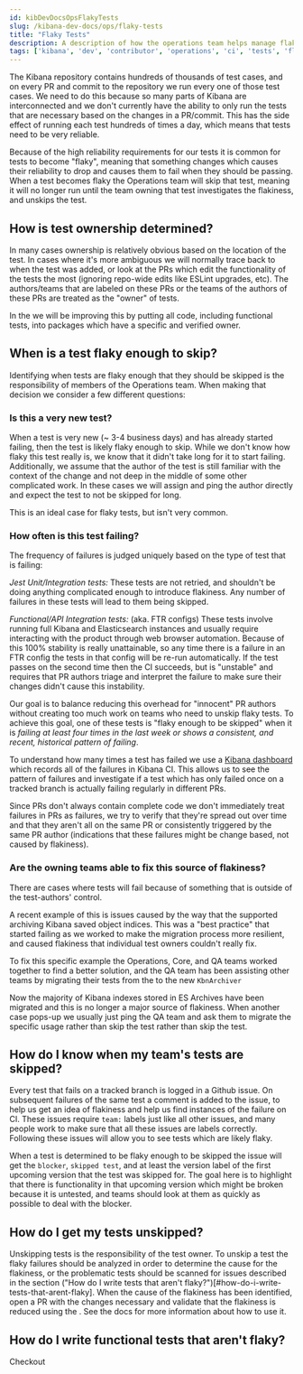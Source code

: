 ---
id: kibDevDocsOpsFlakyTests
slug: /kibana-dev-docs/ops/flaky-tests
title: "Flaky Tests"
description: A description of how the operations team helps manage flaky tests in Kibana
tags: ['kibana', 'dev', 'contributor', 'operations', 'ci', 'tests', 'flaky']
---

The Kibana repository contains hundreds of thousands of test cases, and on every PR and commit to the repository we run every one of those test cases. We need to do this because so many parts of Kibana are interconnected and we don't currently have the ability to only run the tests that are necessary based on the changes in a PR/commit. This has the side effect of running each test hundreds of times a day, which means that tests need to be very reliable.

Because of the high reliability requirements for our tests it is common for tests to become "flaky", meaning that something changes which causes their reliability to drop and causes them to fail when they should be passing. When a test becomes flaky the Operations team will skip that test, meaning it will no longer run until the team owning that test investigates the flakiness, and unskips the test.

## How is test ownership determined?

In many cases ownership is relatively obvious based on the location of the test. In cases where it's more ambiguous we will normally trace back to when the test was added, or look at the PRs which edit the functionality of the tests the most (ignoring repo-wide edits like ESLint upgrades, etc). The authors/teams that are labeled on these PRs or the teams of the authors of these PRs are treated as the "owner" of tests.

In the <DocLink id="kibDevDocsOpsPackages" text="IDM project" /> we will be improving this by putting all code, including functional tests, into packages which have a specific and verified owner.

## When is a test flaky enough to skip?

Identifying when tests are flaky enough that they should be skipped is the responsibility of members of the Operations team. When making that decision we consider a few different questions:

### Is this a very new test?

When a test is very new (~ 3-4 business days) and has already started failing, then the test is likely flaky enough to skip. While we don't know how flaky this test really is, we know that it didn't take long for it to start failing. Additionally, we assume that the author of the test is still familiar with the context of the change and not deep in the middle of some other complicated work. In these cases we will assign and ping the author directly and expect the test to not be skipped for long.

This is an ideal case for flaky tests, but isn't very common.

### How often is this test failing?

The frequency of failures is judged uniquely based on the type of test that is failing:

*Jest Unit/Integration tests:* These tests are not retried, and shouldn't be doing anything complicated enough to introduce flakiness. Any number of failures in these tests will lead to them being skipped.

*Functional/API Integration tests:* (aka. FTR configs) These tests involve running full Kibana and Elasticsearch instances and usually require interacting with the product through web browser automation. Because of this 100% stability is really unattainable, so any time there is a failure in an FTR config the tests in that config will be re-run automatically. If the test passes on the second time then the CI succeeds, but is "unstable" and requires that PR authors triage and interpret the failure to make sure their changes didn't cause this instability.

Our goal is to balance reducing this overhead for "innocent" PR authors without creating too much work on teams who need to unskip flaky tests. To achieve this goal, one of these tests is "flaky enough to be skipped" when it is _failing at least four times in the last week or shows a consistent, and recent, historical pattern of failing_.

To understand how many times a test has failed we use a [Kibana dashboard](https://ops.kibana.dev/s/ci/app/dashboards#/view/cb7380fb-67fe-5c41-873d-003d1a407dad) which records all of the failures in Kibana CI. This allows us to see the pattern of failures and investigate if a test which has only failed once on a tracked branch is actually failing regularly in different PRs.

Since PRs don't always contain complete code we don't immediately treat failures in PRs as failures, we try to verify that they're spread out over time and that they aren't all on the same PR or consistently triggered by the same PR author (indications that these failures might be change based, not caused by flakiness).

### Are the owning teams able to fix this source of flakiness?

There are cases where tests will fail because of something that is outside of the test-authors' control.

A recent example of this is issues caused by the way that the <DocLink id="kibDevDocsOpsEsArchiver" /> supported archiving Kibana saved object indices. This was a "best practice" that started failing as we worked to make the migration process more resilient, and caused flakiness that individual test owners couldn't really fix.

To fix this specific example the Operations, Core, and QA teams worked together to find a better solution, and the QA team has been assisting other teams by migrating their tests from the <DocLink id="kibDevDocsOpsEsArchiver" /> to the new `KbnArchiver`

Now the majority of Kibana indexes stored in ES Archives have been migrated and this is no longer a major source of flakiness. When another case pops-up we usually just ping the QA team and ask them to migrate the specific usage rather than skip the test rather than skip the test.

## How do I know when my team's tests are skipped?

Every test that fails on a tracked branch is logged in a Github issue. On subsequent failures of the same test a comment is added to the issue, to help us get an idea of flakiness and help us find instances of the failure on CI. These issues require `team:` labels just like all other issues, and many people work to make sure that all these issues are labels correctly. Following these issues will allow you to see tests which are likely flaky.

When a test is determined to be flaky enough to be skipped the issue will get the `blocker`, `skipped test`, and at least the version label of the first upcoming version that the test was skipped for. The goal here is to highlight that there is functionality in that upcoming version which might be broken because it is untested, and teams should look at them as quickly as possible to deal with the blocker.

## How do I get my tests unskipped?

Unskipping tests is the responsibility of the test owner. To unskip a test the flaky failures should be analyzed in order to determine the cause for the flakiness, or the problematic tests should be scanned for issues described in the section ("How do I write tests that aren't flaky?")[#how-do-i-write-tests-that-arent-flaky]. When the cause of the flakiness has been identified, open a PR with the changes necessary and validate that the flakiness is reduced using the <DocLink id="kibDevDocsOpsFlakyTestRunner" />. See the <DocLink id="kibDevDocsOpsFlakyTestRunner" /> docs for more information about how to use it.

## How do I write functional tests that aren't flaky?

Checkout <DocLink id="kibDevDocsOpsWritingStableFunctionalTests"/>